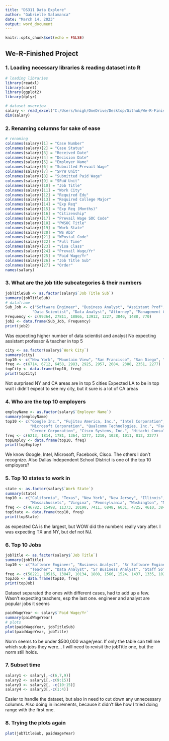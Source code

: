 ```yaml
---
title: "DS311 Data Explore"
author: "Gabrielle Salamanca"
date: "March 14, 2023"
output: word_document
---
```


```r
knitr::opts_chunk$set(echo = FALSE)
```

## We-R-Finished Project

### 1. Loading necessary libraries & reading dataset into R

```r
# loading libraries
library(readxl)
library(caret)
library(ggplot2)
library(dplyr)

# dataset overview
salary <- read_excel("C:/Users/knigh/OneDrive/Desktop/Github/We-R-Finished/salary/salary_data_states.xlsx")
dim(salary)
```

### 2. Renaming columns for sake of ease

```r
# renaming
colnames(salary)[1] = "Case Number"
colnames(salary)[2] = "Case Status"
colnames(salary)[3] = "Received Date"
colnames(salary)[4] = "Decision Date"
colnames(salary)[5] = "Employer Name"
colnames(salary)[6] = "Submitted Prevail Wage"
colnames(salary)[7] = "SPrW Unit"
colnames(salary)[8] = "Submitted Paid Wage"
colnames(salary)[9] = "SPaW Unit"
colnames(salary)[10] = "Job Title"
colnames(salary)[11] = "Work City"
colnames(salary)[12] = "Required Edu"
colnames(salary)[13] = "Required College Major"
colnames(salary)[14] = "Exp Req"
colnames(salary)[15] = "Exp Req (Months)"
colnames(salary)[16] = "Citizenship"
colnames(salary)[17] = "Prevail Wage SOC Code"
colnames(salary)[18] = "PWSOC Title"
colnames(salary)[19] = "Work State"
colnames(salary)[20] = "WS Abb"
colnames(salary)[21] = "WPostal Code"
colnames(salary)[22] = "Full Time"
colnames(salary)[23] = "Visa Class"
colnames(salary)[24] = "Prevail Wage/Yr"
colnames(salary)[25] = "Paid Wage/Yr"
colnames(salary)[26] = "Job Title Sub"
colnames(salary)[27] = "Order"
names(salary)
```

### 3. What are the job title subcategories & their numbers

```r
jobTitleSub <- as.factor(salary$`Job Title Sub`)
summary(jobTitleSub)
# dataframe
Sub_Job <- c("Software Engineer", "Business Analyst", "Assistant Prof", "Teacher",
         	"Data Scientist", "Data Analyst", "Attorney", "Management Consultant")
Frequency <- c(99364, 27811, 18866, 13912, 1227, 3840, 1488, 770)
job2 <- data.frame(Sub_Job, Frequency)
print(job2)
```

Was expecting higher number of data scientist and analyst
No expecting assistant professor & teacher in top 5

```r
city <- as.factor(salary$`Work City`)
summary(city)
top10 <- c("New York", "Mountain View", "San Francisco", "San Diego", "San Jose", "Houston", "Santa Clara", "Atlanta", "Chicago", "Dallas")
freq <- c(6714, 6712, 6458, 2983, 2925, 2957, 2684, 2388, 2351, 2277)
topCity <- data.frame(top10, freq)
print(topCity)
```

Not surprised NY and CA areas are in top 5 cities
Expected LA to be in top
wait i didn't expect to see my city, but it sure is a lot of CA areas

### 4. Who are the top 10 employers

```r
employName <- as.factor(salary$`Employer Name`)
summary(employName)
top10 <- c("Google Inc.", "Fujitsu America, Inc.", "Intel Corporation", 
           "Microsoft Corporation", "Qualcomm Technologies, Inc.", "Facebook, Inc.", 
           "Cerner Corporation", "Cisco Systems, Inc.", "Hitachi Consulting Corporation", "Dallas Independent School District")
freq <- c(6213, 1814, 1781, 1364, 1277, 1210, 1038, 1011, 812, 2277)
topEmploy <- data.frame(top10, freq)
print(topEmploy)
```

We know Google, Intel, Microsoft, Facebook, Cisco. The others I don't recognize. Also Dallas Independent School District is one of the top 10 employers?

### 5. Top 10 states to work in

```r
state <- as.factor(salary$`Work State`)
summary(state)
top10 <- c("California", "Texas", "New York", "New Jersey", "Illinois",
           "Massachussets", "Virgina", "Pennsylvania", "Washington", "Michigan")
freq <- c(46782, 15498, 11373, 10198, 7411, 6848, 6031, 4725, 4610, 3844)
topState <- data.frame(top10, freq)
print(topState)
```

as expected CA is the largest, but WOW did the numbers really vary after. I was expecting TX and NY, but def not NJ. 

### 6. Top 10 Jobs

```r
jobTitle <- as.factor(salary$`Job Title`)
summary(jobTitle)
top10 <- c("Software Engineer", "Business Analyst", "Sr Software Engineer", "Assistant Professor", "Computer Software Engineer, Apps",
           "Teacher", "Data Analyst", "Sr Business Analyst", "Staff Software Engineer", "Elementary Bilungual Teacher")
freq <- c(58221, 19516, 13847, 10134, 1808, 1566, 1524, 1437, 1335, 1020)
topJob <- data.frame(top10, freq)
print(topJob)
```

Dataset separated the ones with different cases, had to add up a few. Wasn't expecting teachers, esp the last one. engineer and analyst are popular jobs it seems

```r
paidWageYear <- salary$`Paid Wage/Yr`
summary(paidWageYear)
# plots
plot(paidWageYear, jobTitleSub)
plot(paidWageYear, jobTitle)
```

Norm seems to be under $500,000 wage/year. If only the table can tell me which sub jobs they were... I will need to revisit the jobTitle one, but the norm still holds.

### 7. Subset time

```r
salary1 <- salary[,-c(6,7,9)]
salary2 <- salary1[,-c(9:15)]
salary3 <- salary2[, -c(10:15)]
salary4 <- salary3[,-c(1:4)]
```

Easier to handle the dataset, but also in need to cut down any unnecessary columns. Also doing in increments, because it didn't like how I tried doing range with the first one.

### 8. Trying the plots again

```r
plot(jobTitleSub, paidWageYear)
```


```r
```